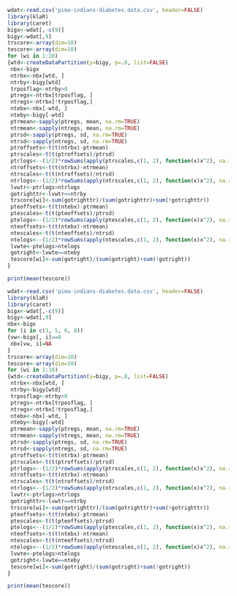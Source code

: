 
```r
wdat<-read.csv('pima-indians-diabetes.data.csv', header=FALSE)
library(klaR)
library(caret)
bigx<-wdat[,-c(9)]
bigy<-wdat[,9]
trscore<-array(dim=10)
tescore<-array(dim=10)
for (wi in 1:10)
{wtd<-createDataPartition(y=bigy, p=.8, list=FALSE)
 nbx<-bigx
 ntrbx<-nbx[wtd, ]
 ntrby<-bigy[wtd]
 trposflag<-ntrby>0
 ptregs<-ntrbx[trposflag, ]
 ntregs<-ntrbx[!trposflag,]
 ntebx<-nbx[-wtd, ]
 nteby<-bigy[-wtd]
 ptrmean<-sapply(ptregs, mean, na.rm=TRUE)
 ntrmean<-sapply(ntregs, mean, na.rm=TRUE)
 ptrsd<-sapply(ptregs, sd, na.rm=TRUE)
 ntrsd<-sapply(ntregs, sd, na.rm=TRUE)
 ptroffsets<-t(t(ntrbx)-ptrmean)
 ptrscales<-t(t(ptroffsets)/ptrsd)
 ptrlogs<--(1/2)*rowSums(apply(ptrscales,c(1, 2), function(x)x^2), na.rm=TRUE)-sum(log(ptrsd))
 ntroffsets<-t(t(ntrbx)-ntrmean)
 ntrscales<-t(t(ntroffsets)/ntrsd)
 ntrlogs<--(1/2)*rowSums(apply(ntrscales,c(1, 2), function(x)x^2), na.rm=TRUE)-sum(log(ntrsd))
 lvwtr<-ptrlogs>ntrlogs
 gotrighttr<-lvwtr==ntrby
 trscore[wi]<-sum(gotrighttr)/(sum(gotrighttr)+sum(!gotrighttr))
 pteoffsets<-t(t(ntebx)-ptrmean)
 ptescales<-t(t(pteoffsets)/ptrsd)
 ptelogs<--(1/2)*rowSums(apply(ptescales,c(1, 2), function(x)x^2), na.rm=TRUE)-sum(log(ptrsd))
 nteoffsets<-t(t(ntebx)-ntrmean)
 ntescales<-t(t(nteoffsets)/ntrsd)
 ntelogs<--(1/2)*rowSums(apply(ntescales,c(1, 2), function(x)x^2), na.rm=TRUE)-sum(log(ntrsd))
 lvwte<-ptelogs>ntelogs
 gotright<-lvwte==nteby
 tescore[wi]<-sum(gotright)/(sum(gotright)+sum(!gotright))
}

print(mean(tescore))
```


```r
wdat<-read.csv('pima-indians-diabetes.data.csv', header=FALSE)
library(klaR)
library(caret)
bigx<-wdat[,-c(9)]
bigy<-wdat[,9]
nbx<-bigx
for (i in c(3, 5, 6, 8))
{vw<-bigx[, i]==0
 nbx[vw, i]=NA
}
trscore<-array(dim=10)
tescore<-array(dim=10)
for (wi in 1:10)
{wtd<-createDataPartition(y=bigy, p=.8, list=FALSE)
 ntrbx<-nbx[wtd, ]
 ntrby<-bigy[wtd]
 trposflag<-ntrby>0
 ptregs<-ntrbx[trposflag, ]
 ntregs<-ntrbx[!trposflag,]
 ntebx<-nbx[-wtd, ]
 nteby<-bigy[-wtd]
 ptrmean<-sapply(ptregs, mean, na.rm=TRUE)
 ntrmean<-sapply(ntregs, mean, na.rm=TRUE)
 ptrsd<-sapply(ptregs, sd, na.rm=TRUE)
 ntrsd<-sapply(ntregs, sd, na.rm=TRUE)
 ptroffsets<-t(t(ntrbx)-ptrmean)
 ptrscales<-t(t(ptroffsets)/ptrsd)
 ptrlogs<--(1/2)*rowSums(apply(ptrscales,c(1, 2), function(x)x^2), na.rm=TRUE)-sum(log(ptrsd))
 ntroffsets<-t(t(ntrbx)-ntrmean)
 ntrscales<-t(t(ntroffsets)/ntrsd)
 ntrlogs<--(1/2)*rowSums(apply(ntrscales,c(1, 2), function(x)x^2), na.rm=TRUE)-sum(log(ntrsd))
 lvwtr<-ptrlogs>ntrlogs
 gotrighttr<-lvwtr==ntrby
 trscore[wi]<-sum(gotrighttr)/(sum(gotrighttr)+sum(!gotrighttr))
 pteoffsets<-t(t(ntebx)-ptrmean)
 ptescales<-t(t(pteoffsets)/ptrsd)
 ptelogs<--(1/2)*rowSums(apply(ptescales,c(1, 2), function(x)x^2), na.rm=TRUE)-sum(log(ptrsd))
 nteoffsets<-t(t(ntebx)-ntrmean)
 ntescales<-t(t(nteoffsets)/ntrsd)
 ntelogs<--(1/2)*rowSums(apply(ntescales,c(1, 2), function(x)x^2), na.rm=TRUE)-sum(log(ntrsd))
 lvwte<-ptelogs>ntelogs
 gotright<-lvwte==nteby
 tescore[wi]<-sum(gotright)/(sum(gotright)+sum(!gotright))
}

print(mean(tescore))
```

